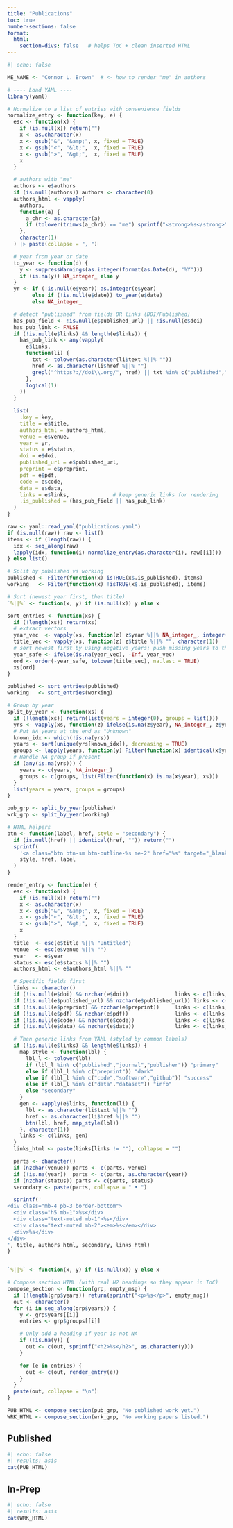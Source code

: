 ```yaml
---
title: "Publications"
toc: true
number-sections: false
format:
  html:
    section-divs: false   # helps ToC + clean inserted HTML
---
```


```r
#| echo: false

ME_NAME <- "Connor L. Brown"  # <- how to render "me" in authors

# ---- Load YAML ----
library(yaml)

# Normalize to a list of entries with convenience fields
normalize_entry <- function(key, e) {
  esc <- function(x) {
    if (is.null(x)) return("")
    x <- as.character(x)
    x <- gsub("&", "&amp;", x, fixed = TRUE)
    x <- gsub("<", "&lt;",  x, fixed = TRUE)
    x <- gsub(">", "&gt;",  x, fixed = TRUE)
    x
  }

  # authors with "me"
  authors <- e$authors
  if (is.null(authors)) authors <- character(0)
  authors_html <- vapply(
    authors,
    function(a) {
      a_chr <- as.character(a)
      if (tolower(trimws(a_chr)) == "me") sprintf("<strong>%s</strong>", esc(ME_NAME)) else esc(a_chr)
    },
    character(1)
  ) |> paste(collapse = ", ")

  # year from year or date
  to_year <- function(d) {
    y <- suppressWarnings(as.integer(format(as.Date(d), "%Y")))
    if (is.na(y)) NA_integer_ else y
  }
  yr <- if (!is.null(e$year)) as.integer(e$year)
        else if (!is.null(e$date)) to_year(e$date)
        else NA_integer_

  # detect "published" from fields OR links (DOI/Published)
  has_pub_field <- !is.null(e$published_url) || !is.null(e$doi)
  has_pub_link <- FALSE
  if (!is.null(e$links) && length(e$links)) {
    has_pub_link <- any(vapply(
      e$links,
      function(li) {
        txt <- tolower(as.character(li$text %||% ""))
        href <- as.character(li$href %||% "")
        grepl("^https?://doi\\.org/", href) || txt %in% c("published","journal","publisher","doi")
      },
      logical(1)
    ))
  }

  list(
    .key = key,
    title = e$title,
    authors_html = authors_html,
    venue = e$venue,
    year = yr,
    status = e$status,
    doi = e$doi,
    published_url = e$published_url,
    preprint = e$preprint,
    pdf = e$pdf,
    code = e$code,
    data = e$data,
    links = e$links,              # keep generic links for rendering
    .is_published = (has_pub_field || has_pub_link)
  )
}

raw <- yaml::read_yaml("publications.yaml")
if (is.null(raw)) raw <- list()
items <- if (length(raw)) {
  idx <- seq_along(raw)
  lapply(idx, function(i) normalize_entry(as.character(i), raw[[i]]))
} else list()

# Split by published vs working
published <- Filter(function(x) isTRUE(x$.is_published), items)
working   <- Filter(function(x) !isTRUE(x$.is_published), items)

# Sort (newest year first, then title)
`%||%` <- function(x, y) if (is.null(x)) y else x

sort_entries <- function(xs) {
  if (!length(xs)) return(xs)
  # extract vectors
  year_vec  <- vapply(xs, function(z) z$year %||% NA_integer_, integer(1))
  title_vec <- vapply(xs, function(z) z$title %||% "", character(1))
  # sort newest first by using negative years; push missing years to the end
  year_safe <- ifelse(is.na(year_vec), -Inf, year_vec)
  ord <- order(-year_safe, tolower(title_vec), na.last = TRUE)
  xs[ord]
}

published <- sort_entries(published)
working   <- sort_entries(working)

# Group by year
split_by_year <- function(xs) {
  if (!length(xs)) return(list(years = integer(0), groups = list()))
  yrs <- vapply(xs, function(z) ifelse(is.na(z$year), NA_integer_, z$year), integer(1))
  # Put NA years at the end as "Unknown"
  known_idx <- which(!is.na(yrs))
  years <- sort(unique(yrs[known_idx]), decreasing = TRUE)
  groups <- lapply(years, function(y) Filter(function(x) identical(x$year, y), xs))
  # Handle NA group if present
  if (any(is.na(yrs))) {
    years <- c(years, NA_integer_)
    groups <- c(groups, list(Filter(function(x) is.na(x$year), xs)))
  }
  list(years = years, groups = groups)
}

pub_grp <- split_by_year(published)
wrk_grp <- split_by_year(working)

# HTML helpers
btn <- function(label, href, style = "secondary") {
  if (is.null(href) || identical(href, "")) return("")
  sprintf(
    '<a class="btn btn-sm btn-outline-%s me-2" href="%s" target="_blank" rel="noopener">%s</a>',
    style, href, label
  )
}

render_entry <- function(e) {
  esc <- function(x) {
    if (is.null(x)) return("")
    x <- as.character(x)
    x <- gsub("&", "&amp;", x, fixed = TRUE)
    x <- gsub("<", "&lt;",  x, fixed = TRUE)
    x <- gsub(">", "&gt;",  x, fixed = TRUE)
    x
  }
  title  <- esc(e$title %||% "Untitled")
  venue  <- esc(e$venue %||% "")
  year   <- e$year
  status <- esc(e$status %||% "")
  authors_html <- e$authors_html %||% ""

  # Specific fields first
  links <- character()
  if (!is.null(e$doi) && nzchar(e$doi))               links <- c(links, btn("DOI", paste0("https://doi.org/", e$doi)))
  if (!is.null(e$published_url) && nzchar(e$published_url)) links <- c(links, btn("Published", e$published_url, "primary"))
  if (!is.null(e$preprint) && nzchar(e$preprint))     links <- c(links, btn("Preprint", e$preprint, "dark"))
  if (!is.null(e$pdf) && nzchar(e$pdf))               links <- c(links, btn("PDF", e$pdf))
  if (!is.null(e$code) && nzchar(e$code))             links <- c(links, btn("Code", e$code, "success"))
  if (!is.null(e$data) && nzchar(e$data))             links <- c(links, btn("Data", e$data, "info"))

  # Then generic links from YAML (styled by common labels)
  if (!is.null(e$links) && length(e$links)) {
    map_style <- function(lbl) {
      lbl_l <- tolower(lbl)
      if (lbl_l %in% c("published","journal","publisher")) "primary"
      else if (lbl_l %in% c("preprint")) "dark"
      else if (lbl_l %in% c("code","software","github")) "success"
      else if (lbl_l %in% c("data","dataset")) "info"
      else "secondary"
    }
    gen <- vapply(e$links, function(li) {
      lbl <- as.character(li$text %||% "")
      href <- as.character(li$href %||% "")
      btn(lbl, href, map_style(lbl))
    }, character(1))
    links <- c(links, gen)
  }
  links_html <- paste(links[links != ""], collapse = "")

  parts <- character()
  if (nzchar(venue)) parts <- c(parts, venue)
  if (!is.na(year))  parts <- c(parts, as.character(year))
  if (nzchar(status)) parts <- c(parts, status)
  secondary <- paste(parts, collapse = " • ")

  sprintf('
<div class="mb-4 pb-3 border-bottom">
  <div class="h5 mb-1">%s</div>
  <div class="text-muted mb-1">%s</div>
  <div class="text-muted mb-2"><em>%s</em></div>
  <div>%s</div>
</div>
', title, authors_html, secondary, links_html)
}


`%||%` <- function(x, y) if (is.null(x)) y else x

# Compose section HTML (with real H2 headings so they appear in ToC)
compose_section <- function(grp, empty_msg) {
  if (!length(grp$years)) return(sprintf("<p>%s</p>", empty_msg))
  out <- character()
  for (i in seq_along(grp$years)) {
    y <- grp$years[[i]]
    entries <- grp$groups[[i]]

    # Only add a heading if year is not NA
    if (!is.na(y)) {
      out <- c(out, sprintf("<h2>%s</h2>", as.character(y)))
    }

    for (e in entries) {
      out <- c(out, render_entry(e))
    }
  }
  paste(out, collapse = "\n")
}

PUB_HTML <- compose_section(pub_grp, "No published work yet.")
WRK_HTML <- compose_section(wrk_grp, "No working papers listed.")
```
## Published
```r
#| echo: false
#| results: asis
cat(PUB_HTML)

```

## In-Prep
```r
#| echo: false
#| results: asis
cat(WRK_HTML)

```

